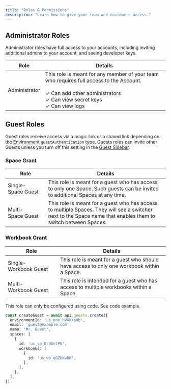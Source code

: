 ```yaml
---
title: "Roles & Permissions"
description: "Learn how to give your team and customers access."
---
```


## Administrator Roles

Administrator roles have full access to your accounts, including inviting additional admins to your account, and seeing developer keys.

| Role | Details                           |
| -------- | ------------------------------------- |
| Administrator     | This role is meant for any member of your team who requires full access to the Account.<br/> <br/>&#x2713; Can add other administrators <br/>&#x2713;  Can view secret keys <br/>&#x2713;  Can view logs            |


## Guest Roles

Guest roles receive access via a magic link or a shared link depending on the [Environment](../developer-tools/environment) `guestAuthentication` type. Guests roles can invite other Guests unless you turn off this setting in the [Guest Sidebar](../advanced/guest_sidebar).

### Space Grant

| Role | Details                           |
| -------- | ------------------------------------- |
| Single-Space&nbsp;Guest     | This role is meant for a guest who has access to only one Space. Such guests can be invited to additional Spaces at any time.                 |
| Multi-Space&nbsp;Guest     | This role is meant for a guest who has access to multiple Spaces. They will see a switcher next to the Space name that enables them to switch between Spaces.                   |

### Workbook Grant

| Role | Details                           |
| -------- | ------------------------------------- |
| Single-Workbook&nbsp;Guest     | This role is meant for a guest who should have access to only one workbook within a Space.                |
| Multi-Workbook&nbsp;Guest     | This role is intended for a guest who has access to multiple workbooks within a Space.                 |

<Info>This role can only be configured using code. See code example.</Info>

```ts
const createGuest = await api.guests.create({
  environmentId: 'us_env_hVXkXs0b',
  email: 'guest@example.com',
  name: 'Mr. Guest',
  spaces: [
    {
      id: 'us_sp_DrdXetPN',
      workbooks: [
        {
          id: 'us_wb_qGZbKwDW',
        },
      ],
    },
  ],
});
```


